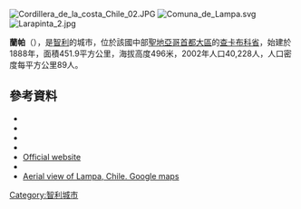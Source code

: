 [[Image:Cordillera_de_la_costa_Chile_02.JPG|right]]
[[Image:Comuna_de_Lampa.svg|right]]
[[Image:Larapinta_2.jpg|thumb]]
{{Coord|33|17|S|70|54|W|display=title}}

'''蘭帕'''（{{lang-es|Lampa}}），是[[智利|智利]]的城市，位於該國中部[[聖地亞哥首都大區|聖地亞哥首都大區]]的[[查卡布科省|查卡布科省]]，始建於1888年，面積451.9平方公里，海拔高度496米，2002年人口40,228人，人口密度每平方公里89人。

==參考資料==
*{{Cite web |url = http://www.lampa.cl/ |title = Municipality of Lampa |accessdate = 3 December 2010 |language = es |archive-date = 2015-05-10 |archive-url = https://web.archive.org/web/20150510214314/http://www.lampa.cl/ |dead-url = no }}
*{{Cite web |url= http://www.ine.cl/canales/chile_estadistico/censos_poblacion_vivienda/censo_pobl_vivi.php |title= National Statistics Institute |accessdate= 3 December 2010 |language= es |archive-date= 2019-01-06 |archive-url= https://web.archive.org/web/20190106234357/http://www.ine.cl/404.html?aspxerrorpath=%2Fcanales%2Fchile_estadistico%2Fcensos_poblacion_vivienda%2Fcenso_pobl_vivi.php |dead-url= no }}
*{{cite web |url=http://www.world-time-zones.org/zones/chile-time.htm |accessdate=26 September 2010 |title=Chile Time |publisher=WorldTimeZones.org |deadurl=yes |archiveurl=https://web.archive.org/web/20100713071639/http://www.world-time-zones.org/zones/chile-time.htm |archivedate=2010年7月13日 }}
*{{cite web |url=http://www.world-time-zones.org/zones/chile-summer-time.htm |accessdate=26 September 2010 |title=Chile Summer Time |publisher=WorldTimeZones.org |deadurl=yes |archiveurl=https://web.archive.org/web/20070911130451/http://www.world-time-zones.org/zones/chile-summer-time.htm |archivedate=2007年9月11日 }}
*[http://www.lampa.cl/ Official website] {{Wayback|url=http://www.lampa.cl/ |date=20150510214314 }} {{es icon}}
*{{Cite web |url=http://www.gobiernodechile.cl/intendentes/ |title=Gobierno de Chile: Intendentes |accessdate=3 December 2010 |language=es |archive-date=2013-06-15 |archive-url=https://web.archive.org/web/20130615025111/http://www.gobiernodechile.cl/intendentes/ |dead-url=no }}
*[http://local.google.com/local?f=q&hl=en&q=Lampa,+Chile&ie=UTF8&ll=-33.27888,-70.886536&spn=0.071038,0.14677&t=k&om=1 Aerial view of Lampa, Chile. Google maps] {{Wayback|url=http://local.google.com/local?f=q&hl=en&q=Lampa,+Chile&ie=UTF8&ll=-33.27888,-70.886536&spn=0.071038,0.14677&t=k&om=1 |date=20110927042136 }}

{{Chile-geo-stub}}
[[Category:智利城市|Category:智利城市]]